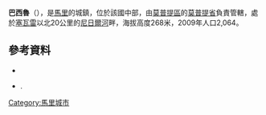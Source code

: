'''巴西魯'''（{{lang-fr|Bassirou}}），是[[馬里|馬里]]的城鎮，位於該國中部，由[[莫普提區|莫普提區]]的[[莫普提省|莫普提省]]負責管轄，處於[[塞瓦雷|塞瓦雷]]以北20公里的[[尼日爾河|尼日爾河]]畔，海拔高度268米，2009年人口2,064。

{{Coord|14|42|13|N|4|2|45|W|display=title}}

==參考資料==
*{{citation
 |url         = http://instat.gov.ml/documentation/mopti.pdf
 |publisher   = République de Mali: Institut National de la Statistique
 |title       = Resultats Provisoires RGPH 2009 (Région de Mopti)
 |language    = fr
 |deadurl     = yes
 |archiveurl  = https://www.webcitation.org/6AnaIKCNv?url=http://instat.gov.ml/documentation/mopti.pdf
 |archivedate = 2012-09-19
}}
*{{citation | title=Plan de Sécurité Alimentaire Commune Rurale de Bassiro 2006-2010 | publisher=Commissariat à la Sécurité Alimentaire, République du Mali, USAID-Mali | year=2006 | url=http://www.aec.msu.edu/fs2/mali_fd_strtgy/plans/mopti/mopti/psa_bassiro.pdf | language=fr | deadurl=yes | archiveurl=https://web.archive.org/web/20120826110659/http://www.aec.msu.edu/fs2/mali_fd_strtgy/plans/mopti/mopti/psa_bassiro.pdf | archivedate=2012年8月26日 | df= }}.

{{莫普提區}}

[[Category:馬里城市|Category:馬里城市]]


{{Mali-geo-stub}}